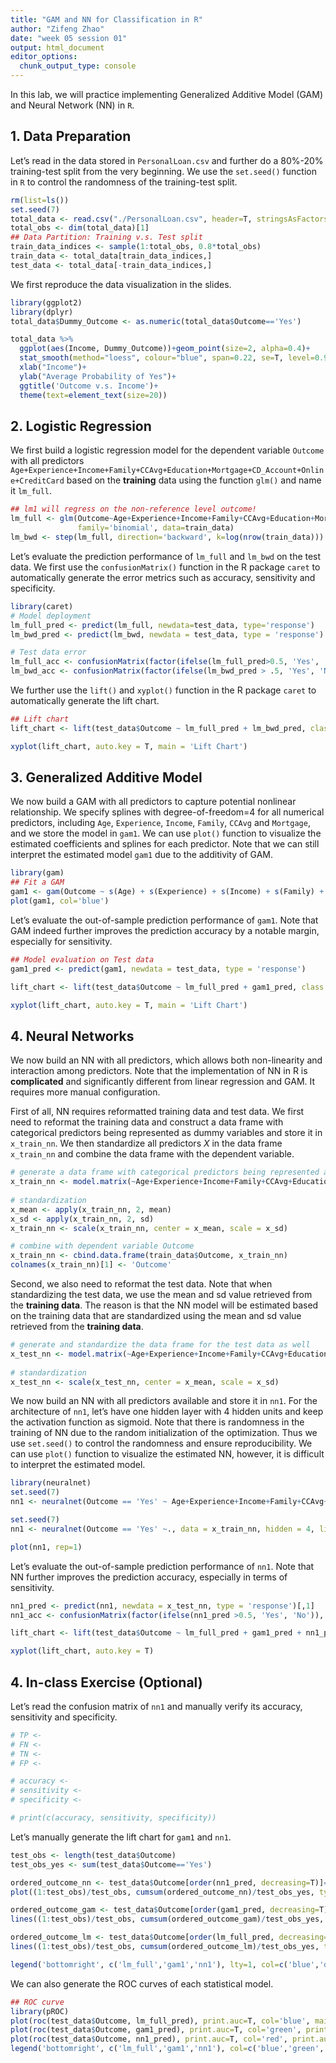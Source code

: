 ```yaml
---
title: "GAM and NN for Classification in R"
author: "Zifeng Zhao"
date: "week 05 session 01"
output: html_document
editor_options: 
  chunk_output_type: console
---
```



In this lab, we will practice implementing Generalized Additive Model (GAM) and Neural Network (NN) in `R`. 

## 1. Data Preparation
Let's read in the data stored in `PersonalLoan.csv` and further do a 80%-20% training-test split from the very beginning. We use the `set.seed()` function in `R` to control the randomness of the training-test split.

```r
rm(list=ls())
set.seed(7)
total_data <- read.csv("./PersonalLoan.csv", header=T, stringsAsFactors=T)
total_obs <- dim(total_data)[1]
## Data Partition: Training v.s. Test split
train_data_indices <- sample(1:total_obs, 0.8*total_obs)
train_data <- total_data[train_data_indices,]
test_data <- total_data[-train_data_indices,]
```

We first reproduce the data visualization in the slides.

```r
library(ggplot2)
library(dplyr)
total_data$Dummy_Outcome <- as.numeric(total_data$Outcome=='Yes')

total_data %>% 
  ggplot(aes(Income, Dummy_Outcome))+geom_point(size=2, alpha=0.4)+
  stat_smooth(method="loess", colour="blue", span=0.22, se=T, level=0.9)+
  xlab("Income")+
  ylab("Average Probability of Yes")+
  ggtitle('Outcome v.s. Income')+
  theme(text=element_text(size=20)) 
```


## 2. Logistic Regression
We first build a logistic regression model for the dependent variable `Outcome` with all predictors `Age+Experience+Income+Family+CCAvg+Education+Mortgage+CD_Account+Online+CreditCard` based on the **training** data using the function `glm()` and name it `lm_full`.

```r
## lm1 will regress on the non-reference level outcome!
lm_full <- glm(Outcome~Age+Experience+Income+Family+CCAvg+Education+Mortgage+CD_Account+Online+CreditCard,
               family='binomial', data=train_data)
lm_bwd <- step(lm_full, direction='backward', k=log(nrow(train_data)))
```

Let's evaluate the prediction performance of `lm_full` and `lm_bwd` on the test data. We first use the `confusionMatrix()` function in the R package `caret` to automatically generate the error metrics such as accuracy, sensitivity and specificity.

```r
library(caret)
# Model deployment
lm_full_pred <- predict(lm_full, newdata=test_data, type='response')
lm_bwd_pred <- predict(lm_bwd, newdata = test_data, type = 'response')

# Test data error
lm_full_acc <- confusionMatrix(factor(ifelse(lm_full_pred>0.5, 'Yes', 'No')), test_data$Outcome, positive='Yes')
lm_bwd_acc <- confusionMatrix(factor(ifelse(lm_bwd_pred > .5, 'Yes', 'No')), test_data$Outcome, positive='Yes')
```

We further use the `lift()` and `xyplot()` function in the R package `caret` to automatically generate the lift chart.
```r
## Lift chart
lift_chart <- lift(test_data$Outcome ~ lm_full_pred + lm_bwd_pred, class = 'Yes')

xyplot(lift_chart, auto.key = T, main = 'Lift Chart')

```


## 3. Generalized Additive Model
We now build a GAM with all predictors to capture potential nonlinear relationship. We specify splines with degree-of-freedom=4 for all numerical predictors, including `Age`, `Experience`, `Income`, `Family`, `CCAvg` and `Mortgage`, and we store the model in `gam1`. We can use `plot()` function to visualize the estimated coefficients and splines for each predictor. Note that we can still interpret the estimated model `gam1` due to the additivity of GAM.

```r
library(gam)
## Fit a GAM
gam1 <- gam(Outcome ~ s(Age) + s(Experience) + s(Income) + s(Family) + s(CCAvg) + Education + s(Mortgage) + CD_Account + Online + CreditCard, family = 'binomial', data = train_data)
plot(gam1, col='blue')
```

Let's evaluate the out-of-sample prediction performance of `gam1`. Note that GAM indeed further improves the prediction accuracy by a notable margin, especially for sensitivity.
```r
## Model evaluation on Test data
gam1_pred <- predict(gam1, newdata = test_data, type = 'response')

lift_chart <- lift(test_data$Outcome ~ lm_full_pred + gam1_pred, class = 'Yes')

xyplot(lift_chart, auto.key = T, main = 'Lift Chart')
```


## 4. Neural Networks
We now build an NN with all predictors, which allows both non-linearity and interaction among predictors. Note that the implementation of NN in R is **complicated** and significantly different from linear regression and GAM. It requires more manual configuration.

First of all, NN requires reformatted training data and test data. We first need to reformat the training data and construct a data frame with categorical predictors being represented as dummy variables and store it in `x_train_nn`. We then standardize all predictors $X$ in the data frame `x_train_nn` and combine the data frame with the dependent variable. 
```r
# generate a data frame with categorical predictors being represented as dummy variables
x_train_nn <- model.matrix(~Age+Experience+Income+Family+CCAvg+Education+Mortgage+CD_Account+Online+CreditCard, data = train_data)[, -1]
  
# standardization
x_mean <- apply(x_train_nn, 2, mean)
x_sd <- apply(x_train_nn, 2, sd)
x_train_nn <- scale(x_train_nn, center = x_mean, scale = x_sd)

# combine with dependent variable Outcome
x_train_nn <- cbind.data.frame(train_data$Outcome, x_train_nn)
colnames(x_train_nn)[1] <- 'Outcome'

```

Second, we also need to reformat the test data. Note that when standardizing the test data, we use the mean and sd value retrieved from the **training data**. The reason is that the NN model will be estimated based on the training data that are standardized using the mean and sd value retrieved from the **training data**.

```r
# generate and standardize the data frame for the test data as well
x_test_nn <- model.matrix(~Age+Experience+Income+Family+CCAvg+Education+Mortgage+CD_Account+Online+CreditCard, data = test_data)[, -1]
  
# standardization
x_test_nn <- scale(x_test_nn, center = x_mean, scale = x_sd)
```

We now build an NN with all predictors available and store it in `nn1`. For the architecture of `nn1`, let's have one hidden layer with 4 hidden units and keep the activation function as sigmoid. Note that there is randomness in the training of NN due to the random initialization of the optimization. Thus we use `set.seed()` to control the randomness and ensure reproducibility. We can use `plot()` function to visualize the estimated NN, however, it is difficult to interpret the estimated model.

```r
library(neuralnet)
set.seed(7)
nn1 <- neuralnet(Outcome == 'Yes' ~ Age+Experience+Income+Family+CCAvg+EducationG+EducationUG+Mortgage+CD_AccountYes+OnlineYes+CreditCardYes, data = x_train_nn, hidden = 4, linear.output = F)

set.seed(7)
nn1 <- neuralnet(Outcome == 'Yes' ~., data = x_train_nn, hidden = 4, linear.output = F)

plot(nn1, rep=1)
```

Let's evaluate the out-of-sample prediction performance of `nn1`. Note that NN further improves the prediction accuracy, especially in terms of sensitivity.
```r
nn1_pred <- predict(nn1, newdata = x_test_nn, type = 'response')[,1]
nn1_acc <- confusionMatrix(factor(ifelse(nn1_pred >0.5, 'Yes', 'No')), test_data$Outcome, positive='Yes')

lift_chart <- lift(test_data$Outcome ~ lm_full_pred + gam1_pred + nn1_pred, class = 'Yes')

xyplot(lift_chart, auto.key = T)

```


## 4. In-class Exercise (Optional)
Let's read the confusion matrix of `nn1` and manually verify its accuracy, sensitivity and specificity.
```r
# TP <-
# FN <-
# TN <-
# FP <-

# accuracy <-
# sensitivity <-
# specificity <-

# print(c(accuracy, sensitivity, specificity))
```


Let's manually generate the lift chart for `gam1` and `nn1`.
```r
test_obs <- length(test_data$Outcome)
test_obs_yes <- sum(test_data$Outcome=='Yes')

ordered_outcome_nn <- test_data$Outcome[order(nn1_pred, decreasing=T)]=='Yes'
plot((1:test_obs)/test_obs, cumsum(ordered_outcome_nn)/test_obs_yes, type='l', col='red')

ordered_outcome_gam <- test_data$Outcome[order(gam1_pred, decreasing=T)]=='Yes'
lines((1:test_obs)/test_obs, cumsum(ordered_outcome_gam)/test_obs_yes, type='l', col='darkgreen')

ordered_outcome_lm <- test_data$Outcome[order(lm_full_pred, decreasing=T)]=='Yes'
lines((1:test_obs)/test_obs, cumsum(ordered_outcome_lm)/test_obs_yes, type='l', col='blue')

legend('bottomright', c('lm_full','gam1','nn1'), lty=1, col=c('blue','darkgreen','red'))
```


We can also generate the ROC curves of each statistical model.
```r
## ROC curve
library(pROC)
plot(roc(test_data$Outcome, lm_full_pred), print.auc=T, col='blue', main='ROC Curves')
plot(roc(test_data$Outcome, gam1_pred), print.auc=T, col='green', print.auc.y=.4, add=TRUE)
plot(roc(test_data$Outcome, nn1_pred), print.auc=T, col='red', print.auc.y=.3, add=TRUE)
legend('bottomright', c('lm_full','gam1','nn1'), col=c('blue','green','red'), lty=1)
```
